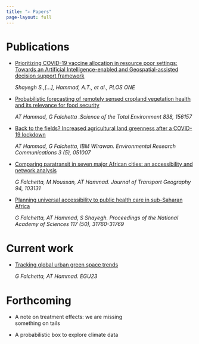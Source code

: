 ```yaml
---
title: "✍ Papers"
page-layout: full
---
```


# Publications

::: justify
-   [Prioritizing COVID-19 vaccine allocation in resource poor settings: Towards an Artificial Intelligence-enabled and Geospatial-assisted decision support framework](https://journals.plos.org/plosone/article?id=10.1371/journal.pone.0275037)

    *Shayegh S.,\[...\], Hammad, A.T., et al., PLOS ONE*

-   [Probabilistic forecasting of remotely sensed cropland vegetation health and its relevance for food security](https://scholar.google.com/citations?view_op=view_citation&hl=en&user=uE11zZAAAAAJ&citation_for_view=uE11zZAAAAAJ:UeHWp8X0CEIC)

    *AT Hammad, G Falchetta .Science of the Total Environment 838, 156157*

-   [Back to the fields? Increased agricultural land greenness after a COVID-19 lockdown](https://scholar.google.com/citations?view_op=view_citation&hl=en&user=uE11zZAAAAAJ&citation_for_view=uE11zZAAAAAJ:d1gkVwhDpl0C)

    *AT Hammad, G Falchetta, IBM Wirawan. Environmental Research Communications 3 (5), 051007*

-   [Comparing paratransit in seven major African cities: an accessibility and network analysis](https://scholar.google.com/citations?view_op=view_citation&hl=en&user=uE11zZAAAAAJ&citation_for_view=uE11zZAAAAAJ:2osOgNQ5qMEC)

    *G Falchetta, M Noussan, AT Hammad. Journal of Transport Geography 94, 103131*

-   [Planning universal accessibility to public health care in sub-Saharan Africa](https://scholar.google.com/citations?view_op=view_citation&hl=en&user=uE11zZAAAAAJ&citation_for_view=uE11zZAAAAAJ:u5HHmVD_uO8C)

    *G Falchetta, AT Hammad, S Shayegh. Proceedings of the National Academy of Sciences 117 (50), 31760-31769*
:::

# Current work

::: justify
-   [Tracking global urban green space trends](https://scholar.google.com/citations?view_op=view_citation&hl=en&user=uE11zZAAAAAJ&citation_for_view=uE11zZAAAAAJ:zYLM7Y9cAGgC)

    *G Falchetta, AT Hammad. EGU23*
:::

# Forthcoming

::: justify
-   A note on treatment effects: we are missing\
    something on tails

-   A probabilistic box to explore climate data
:::
